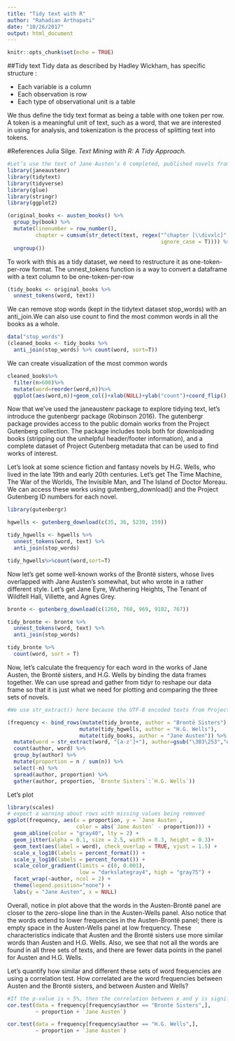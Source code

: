 ```yaml
---
title: "Tidy text with R"
author: "Rahadian Arthapati"
date: "10/26/2017"
output: html_document
---
```


```r
knitr::opts_chunk$set(echo = TRUE)
```
##Tidy text
Tidy data as described by Hadley Wickham, has specific structure :

- Each variable is a column
- Each observation is row
- Each type of observational unit is a table

We thus define the tidy text format as being a table with one token per row. A token is a meaningful unit of text, such as a word, that we are interested in using for analysis, and tokenization is the process of splitting text into tokens.

#References
Julia Silge. *Text Mining with R: A Tidy Approach.* 

```r
#Let’s use the text of Jane Austen’s 6 completed, published novels from the janeaustenr package, and transform them into a tidy format.
library(janeaustenr)
library(tidytext)
library(tidyverse)
library(glue)
library(stringr)
library(ggplot2)
```

```r
(original_books <- austen_books() %>%
  group_by(book) %>%
  mutate(linenumber = row_number(),
         chapter = cumsum(str_detect(text, regex("^chapter [\\divxlc]",
                                                 ignore_case = T)))) %>%
  ungroup())
```
To work with this as a tidy dataset, we need to restructure it as one-token-per-row format. The unnest_tokens function is a way to convert a dataframe with a text column to be one-token-per-row
```r
(tidy_books <- original_books %>%
  unnest_tokens(word, text))
```
We can remove stop words (kept in the tidytext dataset stop_words) with an anti_join.We can also use count to find the most common words in all the books as a whole.
```r
data("stop_words")
(cleaned_books <- tidy_books %>%
  anti_join(stop_words) %>% count(word, sort=T))
```
We can create visualization of the most common words
```r
cleaned_books%>%
  filter(n>600)%>%
  mutate(word=reorder(word,n))%>%
  ggplot(aes(word,n))+geom_col()+xlab(NULL)+ylab("count")+coord_flip()
```
Now that we’ve used the janeaustenr package to explore tidying text, let’s introduce the gutenbergr package (Robinson 2016). The gutenbergr package provides access to the public domain works from the Project Gutenberg collection. The package includes tools both for downloading books (stripping out the unhelpful header/footer information), and a complete dataset of Project Gutenberg metadata that can be used to find works of interest.

Let’s look at some science fiction and fantasy novels by H.G. Wells, who lived in the late 19th and early 20th centuries. Let’s get The Time Machine, The War of the Worlds, The Invisible Man, and The Island of Doctor Moreau. We can access these works using gutenberg_download() and the Project Gutenberg ID numbers for each novel.
```r
library(gutenbergr)

hgwells <- gutenberg_download(c(35, 36, 5230, 159))

tidy_hgwells <- hgwells %>%
  unnest_tokens(word, text) %>%
  anti_join(stop_words)

tidy_hgwells%>%count(word,sort=T)
```
Now let’s get some well-known works of the Brontë sisters, whose lives overlapped with Jane Austen’s somewhat, but who wrote in a rather different style. Let’s get Jane Eyre, Wuthering Heights, The Tenant of Wildfell Hall, Villette, and Agnes Grey.
```r
bronte <- gutenberg_download(c(1260, 768, 969, 9182, 767))

tidy_bronte <- bronte %>%
  unnest_tokens(word, text) %>%
  anti_join(stop_words)

tidy_bronte %>%
  count(word, sort = T)
```
Now, let’s calculate the frequency for each word in the works of Jane Austen, the Brontë sisters, and H.G. Wells by binding the data frames together. We can use spread and gather from tidyr to reshape our data frame so that it is just what we need for plotting and comparing the three sets of novels.
```r
#We use str_extract() here because the UTF-8 encoded texts from Project Gutenberg have some examples of words with underscores around them to indicate emphasis (like italics). The tokenizer treated these as words, but we don’t want to count “any” separately from “any” as we saw in our initial data exploration before choosing to use str_extract().

(frequency <- bind_rows(mutate(tidy_bronte, author = "Brontë Sisters"),
                       mutate(tidy_hgwells, author = "H.G. Wells"),
                       mutate(tidy_books, author = "Jane Austen")) %>%
  mutate(word = str_extract(word, "[a-z']+"), author=gsub("\303\253","e",author)) %>%
  count(author, word) %>%
  group_by(author) %>%
  mutate(proportion = n / sum(n)) %>%
  select(-n) %>%
  spread(author, proportion) %>%
  gather(author, proportion, `Bronte Sisters`:`H.G. Wells`))

```
Let's plot
```r
library(scales)
# expect a warning about rows with missing values being removed
ggplot(frequency, aes(x = proportion, y = `Jane Austen`,
                      color = abs(`Jane Austen` - proportion))) +
  geom_abline(color = "gray40", lty = 2) +
  geom_jitter(alpha = 0.1, size = 2.5, width = 0.3, height = 0.3)+
  geom_text(aes(label = word), check_overlap = TRUE, vjust = 1.5) +
  scale_x_log10(labels = percent_format()) +
  scale_y_log10(labels = percent_format()) +
  scale_color_gradient(limits = c(0, 0.001),
                       low = "darkslategray4", high = "gray75") +
  facet_wrap(~author, ncol = 2) +
  theme(legend.position="none") +
  labs(y = "Jane Austen", x = NULL)
```
Overall, notice in plot above that the words in the Austen-Brontë panel are closer to the zero-slope line than in the Austen-Wells panel. Also notice that the words extend to lower frequencies in the Austen-Brontë panel; there is empty space in the Austen-Wells panel at low frequency. These characteristics indicate that Austen and the Brontë sisters use more similar words than Austen and H.G. Wells. Also, we see that not all the words are found in all three sets of texts, and there are fewer data points in the panel for Austen and H.G. Wells.

Let’s quantify how similar and different these sets of word frequencies are using a correlation test. How correlated are the word frequencies between Austen and the Brontë sisters, and between Austen and Wells?
```r
#If the p-value is < 5%, then the correlation between x and y is significant.
cor.test(data = frequency[frequency$author == "Bronte Sisters",],
         ~ proportion + `Jane Austen`)

cor.test(data = frequency[frequency$author == "H.G. Wells",],
         ~ proportion + `Jane Austen`)
```























